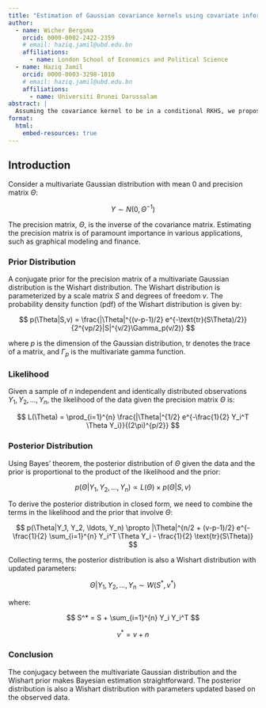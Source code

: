 ```yaml
---
title: "Estimation of Gaussian covariance kernels using covariate information"
author: 
  - name: Wicher Bergsma
    orcid: 0000-0002-2422-2359
    # email: haziq.jamil@ubd.edu.bn
    affiliations:
      - name: London School of Economics and Political Science
  - name: Haziq Jamil
    orcid: 0000-0003-3298-1010
    # email: haziq.jamil@ubd.edu.bn
    affiliations:
      - name: Universiti Brunei Darussalam
abstract: |
  Assuming the covariance kernel to be in a conditional RKHS, we propose a methodology to estimate it and its hyperparameters. The present work can be viewed as an extension of the I-prior methodology for regression (Bergsma, 2019; Bergsma and Jamil, 2023) to covariance estimation. Applications are not only in time series analysis (when time is the covariate), but also in regression when we want a flexible estimation of the error covariance.
format: 
  html:
    embed-resources: true
---
```


## Introduction 

Consider a multivariate Gaussian distribution with mean 0 and precision matrix $\Theta$:

$$
Y \sim N(0, \Theta^{-1})
$$

The precision matrix, $\Theta$, is the inverse of the covariance matrix. Estimating the precision matrix is of paramount importance in various applications, such as graphical modeling and finance.

### Prior Distribution

A conjugate prior for the precision matrix of a multivariate Gaussian distribution is the Wishart distribution. The Wishart distribution is parameterized by a scale matrix $S$ and degrees of freedom $v$. The probability density function (pdf) of the Wishart distribution is given by:

$$
p(\Theta|S,v) = \frac{|\Theta|^{(v-p-1)/2} e^{-\text{tr}(S\Theta)/2}}{2^{vp/2}|S|^{v/2}\Gamma_p(v/2)}
$$

where $p$ is the dimension of the Gaussian distribution, $\text{tr}$ denotes the trace of a matrix, and $\Gamma_p$ is the multivariate gamma function.

### Likelihood

Given a sample of $n$ independent and identically distributed observations $Y_1, Y_2, \ldots, Y_n$, the likelihood of the data given the precision matrix $\Theta$ is:

$$
L(\Theta) = \prod_{i=1}^{n} \frac{|\Theta|^{1/2} e^{-\frac{1}{2} Y_i^T \Theta Y_i}}{(2\pi)^{p/2}}
$$

### Posterior Distribution

Using Bayes' theorem, the posterior distribution of $\Theta$ given the data and the prior is proportional to the product of the likelihood and the prior:

$$
p(\Theta|Y_1, Y_2, \ldots, Y_n) \propto L(\Theta) \times p(\Theta|S,v)
$$

To derive the posterior distribution in closed form, we need to combine the terms in the likelihood and the prior that involve $\Theta$:

$$
p(\Theta|Y_1, Y_2, \ldots, Y_n) \propto |\Theta|^{n/2 + (v-p-1)/2} e^{-\frac{1}{2} \sum_{i=1}^{n} Y_i^T \Theta Y_i - \frac{1}{2} \text{tr}(S\Theta)}
$$

Collecting terms, the posterior distribution is also a Wishart distribution with updated parameters:

$$
\Theta|Y_1, Y_2, \ldots, Y_n \sim W(S^*, v^*)
$$

where:

$$
S^* = S + \sum_{i=1}^{n} Y_i Y_i^T
$$

$$
v^* = v + n
$$

### Conclusion

The conjugacy between the multivariate Gaussian distribution and the Wishart prior makes Bayesian estimation straightforward. The posterior distribution is also a Wishart distribution with parameters updated based on the observed data.

